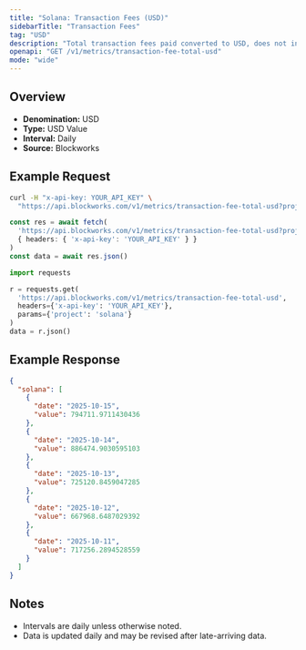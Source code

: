 ```yaml
---
title: "Solana: Transaction Fees (USD)"
sidebarTitle: "Transaction Fees"
tag: "USD"
description: "Total transaction fees paid converted to USD, does not include out-of-protocol tips or additional sources of revenue"
openapi: "GET /v1/metrics/transaction-fee-total-usd"
mode: "wide"
---
```


## Overview

- **Denomination:** USD
- **Type:** USD Value
- **Interval:** Daily
- **Source:** Blockworks

## Example Request

<CodeGroup>

```bash cURL
curl -H "x-api-key: YOUR_API_KEY" \
  "https://api.blockworks.com/v1/metrics/transaction-fee-total-usd?project=solana"
```

```typescript TypeScript
const res = await fetch(
  'https://api.blockworks.com/v1/metrics/transaction-fee-total-usd?project=solana',
  { headers: { 'x-api-key': 'YOUR_API_KEY' } }
)
const data = await res.json()
```

```python Python
import requests

r = requests.get(
  'https://api.blockworks.com/v1/metrics/transaction-fee-total-usd',
  headers={'x-api-key': 'YOUR_API_KEY'},
  params={'project': 'solana'}
)
data = r.json()
```

</CodeGroup>

## Example Response

```json
{
  "solana": [
    {
      "date": "2025-10-15",
      "value": 794711.9711430436
    },
    {
      "date": "2025-10-14",
      "value": 886474.9030595103
    },
    {
      "date": "2025-10-13",
      "value": 725120.8459047285
    },
    {
      "date": "2025-10-12",
      "value": 667968.6487029392
    },
    {
      "date": "2025-10-11",
      "value": 717256.2894528559
    }
  ]
}
```

## Notes
- Intervals are daily unless otherwise noted.
- Data is updated daily and may be revised after late-arriving data.